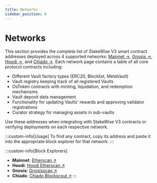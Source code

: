 ```yaml
---
title: Networks
sidebar_position: 0
---
```


# Networks

This section provides the complete list of StakeWise V3 smart contract addresses deployed across 4 supported networks: [Mainnet →](./Mainnet), [Gnosis →](./Gnosis), [Hoodi →](./Hoodi), and [Chiado →](./Chiado).
Each network page contains a table of all core protocol contracts including:
- Different Vault factory types (ERC20, Blocklist, MetaVault)
- Vault registry keeping track of all registered Vaults
- OsToken contracts with minting, liquidation, and redemption mechanisms
- Vault deposit data management
- Functionality for updating Vaults' rewards and approving validator registrations
- Curator strategy for managing assets in sub-vaults

Use these addresses when integrating with StakeWise V3 contracts or verifying deployments on each respective network.

:::custom-info[Usage]
To find any contract, copy its address and paste it into the appropriate block explorer for that network.
:::

:::custom-info[Block Explorers]
- **Mainnet**: [Etherscan ↗](https://etherscan.io)
- **Hoodi**: [Hoodi Etherscan ↗](https://hoodi.etherscan.io)
- **Gnosis**: [Gnosisscan ↗](https://gnosisscan.io)
- **Chiado**: [Chiado Blockscout ↗](https://gnosis-chiado.blockscout.com)
:::
